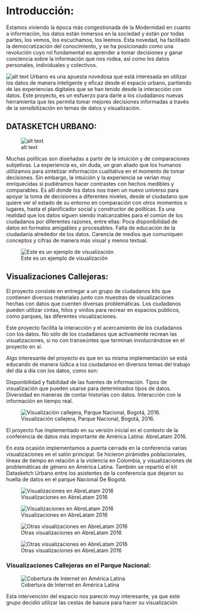 # Introducción:

Estamos viviendo la época más congestionada de la Modernidad en cuanto a información, los datos están inmersos en la sociedad y están por todas partes, los vemos, los escuchamos, los leemos. Esta novedad, ha facilitado la democratización del conocimiento, y se ha posicionado como una revolución cuyo rol fundamental es  aprender a  tomar decisiones y ganar conciencia sobre la información que nos rodea, así como los datos  personales, individuales y colectivos. 

![alt text](assets/02/Captura.PNG)
Urbano es una apuesta novedosa que está interesada en utilizar los datos de manera inteligente y eficaz desde el espacio urbano, partiendo de las experiencias digitales que se han tenido desde la interacción con datos. 
Este proyecto, es un esfuerzo para darle a los ciudadanos nuevas herramienta que les permita tomar mejores decisiones informadas a través de la sensibilización en temas de datos y visualización. 

## DATASKETCH URBANO:

![alt text](assets/02/logourbano.PNG)

Muchas políticas son diseñadas a partir de la intuición y de comparaciones subjetivas. La experiencia es, sin duda, un gran aliado que los humanos utilizamos para sintetizar información cualitativa en el momento de tomar decisiones. Sin embargo, la intuición y la experiencia se verían muy enriquecidas si pudiéramos hacer contrastes con hechos medibles y comparables. 
Es allí donde los datos nos traen un nuevo universo para apoyar la toma de decisiones a diferentes niveles, desde el ciudadano que quiere ver el estado de su entorno en comparación con otros momentos o lugares, hasta el planificador social y constructor de políticas. 
Es una realidad que los datos siguen siendo inalcanzables para el común de los ciudadanos por diferentes razones, entre ellas:
Poca disponibilidad de datos en formatos amigables y procesables.
Falta de educación de la ciudadanía alrededor de los datos.
Carencia de medios que comuniquen conceptos y cifras de manera más visual y menos textual.

![Este es un ejemplo de visualización](assets/02/visualizacion1.PNG)

## Visualizaciones Callejeras:

El proyecto consiste en entregar a un grupo de ciudadanos kits que contienen diversos materiales junto con muestras de visualizaciones hechas con datos que cuenten diversas problemáticas. Los ciudadanos pueden utilizar cintas, hilos y vinilos para recrear en espacios públicos, como parques, las diferentes visualizaciones.

Este proyecto facilita la interacción y el acercamiento de los ciudadanos con los datos. No sólo de los ciudadanos que activamente recrean las visualizaciones, si no con transeúntes que terminan involucrándose en el proyecto en sí.

Algo interesante del proyecto es que en su misma implementación se está educando de manera lúdica a los ciudadanos en diversos temas del trabajo del día a día con los datos, como son:

Disponibilidad y fiabilidad de las fuentes de información.
Tipos de visualización que pueden usarse para determinados tipos de datos.
Diversidad en maneras de contar historias con datos.
Interacción con la información en tiempo real.

![Visualización callejera, Parque Nacional, Bogotá, 2016.](assets/02/callejera1.PNG)

El proyecto fue implementado en su versión inicial en el contexto de la conferencia de datos más importante de América Latina: AbreLatam 2016.

En esta ocasión implementamos a puerta cerrada en la conferencia varias visualizaciones en el salón principal. Se hicieron pirámides poblacionales, líneas de tiempo en relación a la violencia en Colombia, y visualizaciones de problemáticas de género en América Latina. También se repartió el kit Datasketch Urbano entre los asistentes de la conferencia que dejaron su huella de datos en el parque Nacional De Bogotá.


![Visualizaciones en AbreLatam 2016](assets/02/abrelatam1.PNG)

![Visualizaciones en AbreLatam 2016](assets/02/visualizacion2.PNG)



![Otras visualizaciones en AbreLatam 2016](assets/02/abrelatam2.PNG)

![Otras visualizaciones en AbreLatam 2016](assets/02/visualizacion3.PNG)


### Visualizaciones Callejeras en el Parque Nacional:


![Cobertura de Internet en América Latina](assets/02/parque1.PNG)

Esta intervención del espacio nos pareció muy interesante, ya que este grupo decidió utilizar las cestas de basura para hacer su visualización






